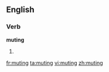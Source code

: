
==English==

===Verb===
'''muting'''

# {{present participle of|[[mute]]}}

[[fr:muting]]
[[ta:muting]]
[[vi:muting]]
[[zh:muting]]